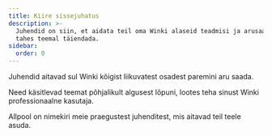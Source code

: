```yaml
---
title: Kiire sissejuhatus
description: >-
  Juhendid on siin, et aidata teil oma Winki alaseid teadmisi ja arusaamu mis
  tahes teemal täiendada.
sidebar:
  order: 0
---
```


Juhendid aitavad sul Winki kõigist liikuvatest osadest paremini aru saada.

Need käsitlevad teemat põhjalikult algusest lõpuni, lootes teha sinust Winki professionaalne kasutaja.

Allpool on nimekiri meie praegustest juhenditest, mis aitavad teil teele asuda.

<LinkCard title="Avasta suurepäraseid pakkumisi" description="The guide gives you some tips on how to search for things to sell on Wink." href="/guides/discover-great-deals/" />


<LinkCard title="Nupp BRONEERI KOHE" description="This guide steps hotels through how to do the simplest integration with Wink with a 'Book Now' button." href="/guides/the-book-now-button/" />


<LinkCard title="Arusaam algajatele" description="This guides shows you how to use analytics effectively from the perspective of a supplier and an affiliate." href="/guides/insight-for-dummies/" />


<LinkCard title="TripPayga integreerimine" description="The guide gives you step-by-step instructions on how to do a full integration with TripPay as a travel company wishing to outsource the payment process." href="/guides/integrating-with-trip-pay/" />

